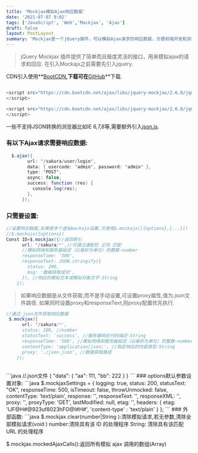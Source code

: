 ```yaml
---
title: 'Mockjax模拟Ajax响应数据'
date: '2021-07-07 9:02'
tags: ['JavaScript', 'Web','Mockjax', 'Ajax']
draft: false
layout: PostLayout
summary: 'Mockjax是一个jQuery插件，可以模拟Ajax请求的响应数据，方便前端开发和测试。'
---
```



> jQuery Mockjax 插件提供了简单而且极度灵活的接口，用来模拟ajax的请求和回应.
> 在引入Mockajx之前需要先引入jquery.

CDN引入使用**[BootCDN](https://www.bootcdn.cn/jquery-mockjax/)**,下载可在**[GitHub](https://github.com/jakerella/jquery-mockjax)**下载.
```java

<script src="https://cdn.bootcdn.net/ajax/libs/jquery-mockjax/2.6.0/jquery.mockjax.min.js">
</script>

<script src="https://cdn.bootcdn.net/ajax/libs/jquery-mockjax/2.6.0/jquery.mockjax.js">
</script>
```
一些不支持JSON转换的浏览器比如IE 6,7,8等,需要额外引入[json.js](https://github.com/douglascrockford/JSON-js).
### 有以下Ajax请求需要响应数据:
```java
  $.ajax({
        url: '/sakura/user/login',
        data: { usercode: 'admin', password: 'admin' },
        type: 'POST',
        async: false,
        success: function (res) {
          console.log(res);
        },
      });
```  

### 只需要设置:
```java
//设置响应数据,如果是多个虚拟mockajx设置,可使用$.mockajx([{options},{...}])   
//$.mockajx({options})
Const ID=$.mockjax({//返回索引
      url: '/sakura/*',//可通过通配符 正则 匹配
      //模拟网络和服务器延迟（以毫秒为单位）的整数-number
      responseTime: '500', 
      responseText: JSON.stringify({
        status: 200,
        msg: '数据获取成功',
      }), //响应的模拟文本或模拟对象文字-String
    });
```
> 如果响应数据是从文件获取,而不是手动设置,可设置proxy属性,值为.json文件路径. 如果同时设置proxy和responseText,则proxy配置优先执行.
```java
//通过.json文件获取响应数据   
 $.mockjax({
      url: '/sakura/*',
      status: 200, //number
      statusText: 'success', //服务器响应代码描述-String
      responseTime: '500', //模拟网络和服务器延迟（以毫秒为单位）的整数-number
      contentType: 'application/json;', //指定响应的内容类型-String
      proxy: './json.json', //数据获取路径
    });
```
<br />
```java
//.json文件
{
  "data": {
    "aa": 111,
    "bb": 222
  }
}
```
### options默认参数设置对象:
```java
$.mockjaxSettings = {
  logging:       true,
  status:        200,
  statusText:    "OK",
  responseTime:  500,
  isTimeout:     false,
  throwUnmocked: false,
  contentType:   'text/plain',
  response:      '',
  responseText:  '',
  responseXML:   '',
  proxy:         '',
  proxyType:     'GET',
  lastModified:  null,
  etag:          '',
  headers: {
    etag: 'IJF@H#@923uf8023hFO@I#H#',
    'content-type' : 'text/plain'
  }
};
```
### 外部函数:
```java
$.mockjax.clear(number|String ):清除模拟请求,若无参数,清除全部模拟请求(void )
                         number:清除具有该 ID 的处理程序
                         String: 清除具有该匹配 URL 的处理程序

$.mockjax.mockedAjaxCalls():返回所有模拟 ajax 调用的数组(Array<Object>)
```




